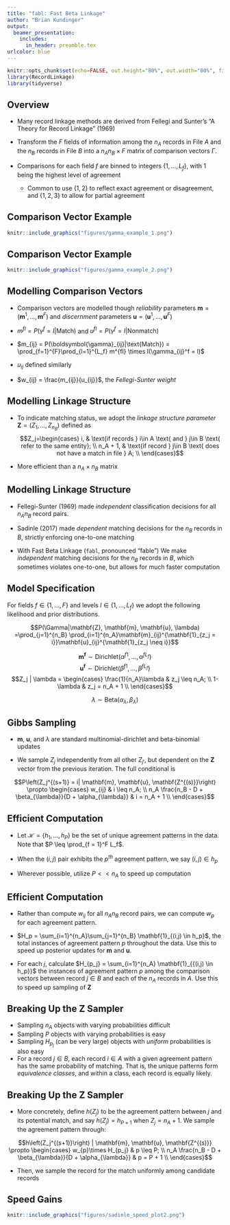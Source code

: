 ```yaml
---
title: "fabl: Fast Beta Linkage"
author: "Brian Kundinger"
output:
  beamer_presentation:
    includes:
      in_header: preamble.tex  
urlcolor: blue
---
```


```r
knitr::opts_chunk$set(echo=FALSE, out.height="80%", out.width="80%", fig.align = 'center')
library(RecordLinkage)
library(tidyverse)
```

## Overview

- Many record linkage methods are derived from Fellegi and Sunter's "A Theory for Record Linkage" (1969)

- Transform the $F$ fields of information among the $n_A$ records in File $A$ and the $n_B$ records in File $B$ into a $n_A n_B \times F$ matrix of comparison vectors $\Gamma$.

- Comparisons for each field $f$ are binned to integers $\{1, \ldots, L_f\}$, with 1 being the highest level of agreement
  - Common to use $\{1, 2\}$ to reflect exact agreement or disagreement, and $\{1, 2, 3\}$ to allow for partial agreement
  
## Comparison Vector Example

```r
knitr::include_graphics("figures/gamma_example_1.png")
```

## Comparison Vector Example

```r
knitr::include_graphics("figures/gamma_example_2.png")
```

## Modelling Comparison Vectors

- Comparison vectors are modelled though *reliability* parameters $\mathbf{m} = (\mathbf{m}^1, \ldots, \mathbf{m}^{F})$ and *discernment* parameters $\mathbf{u} = (\mathbf{u}^1, \ldots, \mathbf{u}^{F})$

- $m^{fl} = P(\gamma^f = l|\text{Match})$ and $u^{fl} = P(\gamma^f = l|\text{Nonmatch})$

- $m_{ij} = P(\boldsymbol{\gamma}_{ij}|\text{Match}) =  \prod_{f=1}^{F}\prod_{l=1}^{L_f} m^{fl} \times I(\gamma_{ij}^f = l)$

- $u_{ij}$ defined similarly

- $w_{ij} = \frac{m_{ij}}{u_{ij}}$, the *Fellegi-Sunter weight*

## Modelling Linkage Structure

- To indicate matching status, we adopt the *linkage structure parameter* $\mathbf{Z} = (Z_1, \ldots, Z_{n_B})$ defined as
$$Z_j=\begin{cases} 
    i,  & \text{if records } i\in A \text{ and } j\in B \text{ refer to the same entity}; \\
    n_A + 1,  & \text{if record } j\in B \text{ does not have a match in file } A; \\
\end{cases}$$

- More efficient than a $n_A \times n_B$ matrix

## Modelling Linkage Structure

- Fellegi-Sunter (1969) made *independent* classification decisions for all $n_A n_B$ record pairs. 

- Sadinle (2017) made *dependent* matching decisions for the $n_B$ records in $B$, strictly enforcing one-to-one matching

- With Fast Beta Linkage (`fabl`, pronounced "fable") We make *independent* matching decisions for the $n_B$ records in $B$, which sometimes violates one-to-one, but allows for much faster computation

<!-- - $\lambda:= P(Z_j < n_A + 1)$ is the marginal probability that a record in $B$ has some match in $A$ -->

## Model Specification

For fields $f \in \{1, \ldots, F\}$ and levels $l\in \{1, \ldots, L_f\}$ we adopt the following likelihood and prior distributions. 

$$P(\Gamma|\mathbf{Z}, \mathbf{m}, \mathbf{u}, \lambda) =\prod_{j=1}^{n_B}  \prod_{i=1}^{n_A}\mathbf{m}_{ij}^{\mathbf{1}_{z_j = i}}\mathbf{u}_{ij}^{\mathbf{1}_{z_j \neq i}}$$

$$\mathbf{m^{f}} \sim \text{Dirichlet}(\alpha^{f1}, \ldots, \alpha^{fL_f})$$
$$\mathbf{u^{f}} \sim \text{Dirichlet}(\beta^{f1}, \ldots, \beta^{fL_f})$$
$$Z_j | \lambda =
\begin{cases} 
    \frac{1}{n_A}\lambda  & z_j \leq n_A; \\
     1-\lambda &  z_j  = n_A + 1 \\
\end{cases}$$

$$\lambda \sim \text{Beta}(\alpha_{\lambda}, \beta_{\lambda}) $$

## Gibbs Sampling

- $\mathbf{m}$, $\mathbf{u}$, and $\lambda$ are standard multinomial-dirichlet and beta-binomial updates

- We sample $Z_j$ independently from all other $Z_{j'}$, but dependent on the $\mathbf{Z}$ vector from the previous iteration. The full conditional is

$$P\left(Z_j^{(s+1)}  = i| \mathbf{m}, \mathbf{u}, \mathbf{Z^{(s)}}\right) \propto
\begin{cases} 
    w_{ij}  & i \leq n_A; \\
     n_A \frac{n_B - D + \beta_{\lambda}}{D + \alpha_{\lambda}} & i  = n_A + 1 \\
\end{cases}$$

## Efficient Computation

- Let $\mathcal{H} = \{h_1, \ldots, h_P\}$ be the set of unique agreement patterns in the data. Note that $P \leq \prod_{f = 1}^F L_f$.

- When the $(i,j)$ pair exhibits the $p^{th}$ agreement pattern, we say $(i,j) \in h_p$

- Wherever possible, utilize $P << n_A$ to speed up computation

## Efficient Computation

- Rather than compute $w_{ij}$ for all $n_A n_B$ record pairs, we can compute $w_p$ for each agreement pattern.

- $H_p = \sum_{i=1}^{n_A}\sum_{j=1}^{n_B} \mathbf{1}_{(i,j) \in h_p}$, the total instances of agreement pattern $p$ throughout the data. Use this to speed up posterior updates for $\mathbf{m}$ and $\mathbf{u}$.

- For each $j$, calculate $H_{p_j} = \sum_{i=1}^{n_A} \mathbf{1}_{{(i,j) \in h_p}}$ the instances of agreement pattern $p$ among the comparison vectors between record $j \in B$ and each of the $n_A$ records in $A$. Use this to speed up sampling of $\mathbf{Z}$

## Breaking Up the Z Sampler

- Sampling $n_A$ objects with varying probabilities difficult
- Sampling $P$ objects with varying probabilities is easy
- Sampling $H_{p_j}$ (can be very large) objects with *uniform* probabilities is also easy
- For a record $j \in B$, each record $i\in A$ with a given agreement pattern has the same probability of matching. That is, the unique patterns form *equivalence classes*, and within a class, each record is equally likely.

## Breaking Up the Z Sampler

- More concretely, define $h(Z_j)$ to be the agreement pattern between $j$ and its potential match, and say $h(Z_j) = h_{P+1}$ when $Z_j = n_A + 1$. We sample the agreement pattern through:

$$h\left(Z_j^{(s+1)}\right) | \mathbf{m}, \mathbf{u}, \mathbf{Z^{(s)}} \propto
\begin{cases} 
    w_{p}\times H_{p_j}  & p \leq P; \\
     n_A \frac{n_B - D + \beta_{\lambda}}{D + \alpha_{\lambda}} &   p = P + 1 \\
\end{cases}$$

- Then, we sample the record for the match uniformly among candidate records

## Speed Gains

```r
knitr::include_graphics("figures/sadinle_speed_plot2.png")
```



